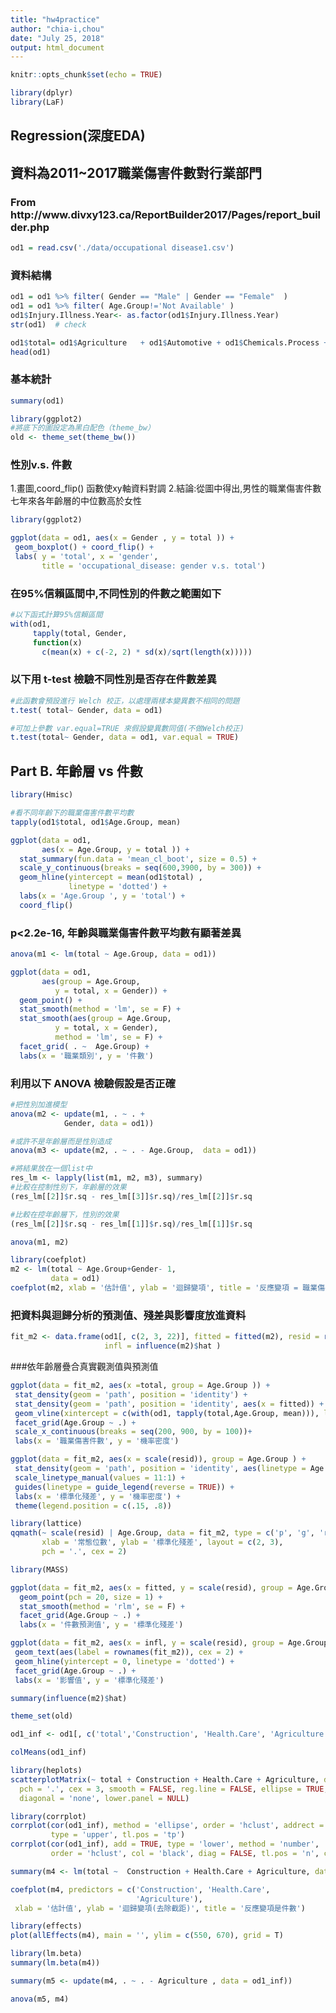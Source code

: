 ```yaml
---
title: "hw4practice"
author: "chia-i,chou"
date: "July 25, 2018"
output: html_document
---
```


```r
knitr::opts_chunk$set(echo = TRUE)
```
```r
library(dplyr)
library(LaF)
```
## Regression(深度EDA)
## 資料為2011~2017職業傷害件數對行業部門
### From http://www.divxy123.ca/ReportBuilder2017/Pages/report_builder.php
```r
od1 = read.csv('./data/occupational disease1.csv')
``` 

### 資料結構
```r
od1 = od1 %>% filter( Gender == "Male" | Gender == "Female"  )
od1 = od1 %>% filter( Age.Group!='Not Available' )
od1$Injury.Illness.Year<- as.factor(od1$Injury.Illness.Year)
str(od1)  # check
```
```r
od1$total= od1$Agriculture   + od1$Automotive + od1$Chemicals.Process + od1$Construction + od1$Education + od1$Electrical + od1$Food  + od1$Forestry + od1$Health.Care + od1$Manufacturing + od1$ Mining  + od1$ Municipal + od1$Primary.Metals + od1$Pulp...Paper + od1$ Schedule.2  + od1$Services + od1$Transportation + od1$Unknown
head(od1)
```

### 基本統計
```r
summary(od1)
```

```r
library(ggplot2)
#將底下的圖設定為黑白配色（theme_bw）
old <- theme_set(theme_bw())
```
### 性別v.s. 件數
1.畫圖,coord_flip() 函數使xy軸資料對調
2.結論:從圖中得出,男性的職業傷害件數七年來各年齡層的中位數高於女性
```r
library(ggplot2)

ggplot(data = od1, aes(x = Gender , y = total )) +
 geom_boxplot() + coord_flip() +   
 labs( y = 'total', x = 'gender', 
       title = 'occupational_disease: gender v.s. total')
``` 

### 在95%信賴區間中,不同性別的件數之範圍如下
```r
#以下函式計算95%信賴區間
with(od1,
     tapply(total, Gender,
     function(x) 
       c(mean(x) + c(-2, 2) * sd(x)/sqrt(length(x)))))
```
### 以下用 t-test 檢驗不同性別是否存在件數差異
```r
#此函數會預設進行 Welch 校正，以處理兩樣本變異數不相同的問題
t.test( total~ Gender, data = od1)

#可加上參數 var.equal=TRUE 來假設變異數同值(不做Welch校正)
t.test(total~ Gender, data = od1, var.equal = TRUE)
```
## Part B. 年齡層  vs 件數
```r
library(Hmisc)
```

```r
#看不同年齡下的職業傷害件數平均數
tapply(od1$total, od1$Age.Group, mean)
```

```r
ggplot(data = od1,  
       aes(x = Age.Group, y = total )) +
  stat_summary(fun.data = 'mean_cl_boot', size = 0.5) +
  scale_y_continuous(breaks = seq(600,3900, by = 300)) +
  geom_hline(yintercept = mean(od1$total) , 
             linetype = 'dotted') +
  labs(x = 'Age.Group ', y = 'total') +
  coord_flip()

```

### p<2.2e-16, 年齡與職業傷害件數平均數有顯著差異
```r
anova(m1 <- lm(total ~ Age.Group, data = od1))
```

```r
ggplot(data = od1, 
       aes(group = Age.Group, 
          y = total, x = Gender)) +
  geom_point() +
  stat_smooth(method = 'lm', se = F) +
  stat_smooth(aes(group = Age.Group, 
          y = total, x = Gender), 
          method = 'lm', se = F) + 
  facet_grid( . ~  Age.Group) +
  labs(x = '職業類別', y = '件數')
```
### 利用以下 ANOVA 檢驗假設是否正確
```r
#把性別加進模型
anova(m2 <- update(m1, . ~ . + 
            Gender, data = od1))
```
```r
#或許不是年齡層而是性別造成
anova(m3 <- update(m2, . ~ . - Age.Group,  data = od1))
```
```r
#將結果放在一個list中
res_lm <- lapply(list(m1, m2, m3), summary)
#比較在控制性別下，年齡層的效果
(res_lm[[2]]$r.sq - res_lm[[3]]$r.sq)/res_lm[[2]]$r.sq
```

```r
#比較在控年齡層下，性別的效果
(res_lm[[2]]$r.sq - res_lm[[1]]$r.sq)/res_lm[[1]]$r.sq
```

```r
anova(m1, m2)
```

```r
library(coefplot)
m2 <- lm(total ~ Age.Group+Gender- 1, 
         data = od1)
coefplot(m2, xlab = '估計值', ylab = '迴歸變項', title = '反應變項 = 職業傷害件數')
```
### 把資料與迴歸分析的預測值、殘差與影響度放進資料
```r
fit_m2 <- data.frame(od1[, c(2, 3, 22)], fitted = fitted(m2), resid = resid(m2),
                     infl = influence(m2)$hat )
```

###依年齡層疊合真實觀測值與預測值
```r
ggplot(data = fit_m2, aes(x =total, group = Age.Group )) +
 stat_density(geom = 'path', position = 'identity') +
 stat_density(geom = 'path', position = 'identity', aes(x = fitted)) +
 geom_vline(xintercept = c(with(od1, tapply(total,Age.Group, mean))), linetype = 'dotted')+
 facet_grid(Age.Group ~ .) +
 scale_x_continuous(breaks = seq(200, 900, by = 100))+
 labs(x = '職業傷害件數', y = '機率密度')
```

```r
ggplot(data = fit_m2, aes(x = scale(resid)), group = Age.Group ) +
 stat_density(geom = 'path', position = 'identity', aes(linetype = Age.Group)) +
 scale_linetype_manual(values = 11:1) +
 guides(linetype = guide_legend(reverse = TRUE)) +
 labs(x = '標準化殘差', y = '機率密度') +
 theme(legend.position = c(.15, .8))
```

```r
library(lattice)
qqmath(~ scale(resid) | Age.Group, data = fit_m2, type = c('p', 'g', 'r'),
       xlab = '常態位數', ylab = '標準化殘差', layout = c(2, 3),
       pch = '.', cex = 2)
```

```r
library(MASS)
```

```r
ggplot(data = fit_m2, aes(x = fitted, y = scale(resid), group = Age.Group )) +
  geom_point(pch = 20, size = 1) +
  stat_smooth(method = 'rlm', se = F) +
  facet_grid(Age.Group ~ .) +
  labs(x = '件數預測值', y = '標準化殘差')
```

```r
ggplot(data = fit_m2, aes(x = infl, y = scale(resid), group = Age.Group)) +
 geom_text(aes(label = rownames(fit_m2)), cex = 2) +
 geom_hline(yintercept = 0, linetype = 'dotted') +
 facet_grid(Age.Group ~ .) +
 labs(x = '影響值', y = '標準化殘差')
```

```r
summary(influence(m2)$hat)
```

```r
theme_set(old)
```

```r
od1_inf <- od1[, c('total','Construction', 'Health.Care', 'Agriculture')]
```

```r
colMeans(od1_inf)
```

```r
library(heplots)
scatterplotMatrix(~ total + Construction + Health.Care + Agriculture, data= od1_inf,
  pch = '.', cex = 3, smooth = FALSE, reg.line = FALSE, ellipse = TRUE,
  diagonal = 'none', lower.panel = NULL)
```

```r
library(corrplot)
corrplot(cor(od1_inf), method = 'ellipse', order = 'hclust', addrect = 4,
         type = 'upper', tl.pos = 'tp')
corrplot(cor(od1_inf), add = TRUE, type = 'lower', method = 'number',
         order = 'hclust', col = 'black', diag = FALSE, tl.pos = 'n', cl.pos = 'n')
```

```r
summary(m4 <- lm(total ~  Construction + Health.Care + Agriculture, data = od1_inf))
```

```r
coefplot(m4, predictors = c('Construction', 'Health.Care', 
                            'Agriculture'),
 xlab = '估計值', ylab = '迴歸變項(去除截距)', title = '反應變項是件數')
```

```r
library(effects)
plot(allEffects(m4), main = '', ylim = c(550, 670), grid = T)
```

```r
library(lm.beta)
summary(lm.beta(m4))
```

```r
summary(m5 <- update(m4, . ~ . - Agriculture , data = od1_inf))
```

```r
anova(m5, m4)
```